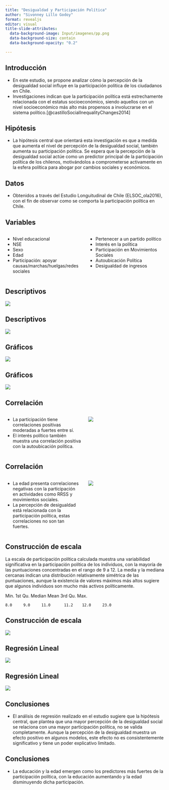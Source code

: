 ```yaml
---
title: "Desigualdad y Participación Política"
author: "Sivonney Lillo Godoy"
format: revealjs
editor: visual
title-slide-attributes:
  data-background-image: Input/imagenes/pp.png
  data-background-size: contain
  data-background-opacity: "0.2"

---
```


## Introducción 

::: {.incremental}
- En este estudio, se propone analizar cómo la percepción de la desigualdad social influye en la participación política de los ciudadanos en Chile. 
- Investigaciones indican que la participación política está estrechamente relacionada con el estatus socioeconómico, siendo aquellos con un nivel socioeconómico más alto más propensos a involucrarse en el sistema político.[@castilloSocialInequalityChanges2014]

:::

## Hipótesis

::: {.incremental}

- La hipótesis central que orientará esta investigación es que a medida que aumenta el nivel de percepción de la desigualdad social, también aumenta su participación política. Se espera que la percepción de la desigualdad social actúe como un predictor principal de la participación política de los chilenos, motivándolos a comprometerse activamente en la esfera política para abogar por cambios sociales y económicos.
::: 

## Datos

::: {.incremental}
- Obtenidos a través del Estudio Longuitudinal de Chile (ELSOC_ola2016), con el fin de observar como se comporta la participación política en Chile.
:::

## Variables

:::: {.columns}

::: {.column width="50%"}
:::{.incremental}
- Nivel educacional
- NSE
- Sexo
- Edad
- Participación: apoyar causas/marchas/huelgas/redes sociales
:::
:::

::: {.column width="50%"}

:::{.incremental}
- Pertenecer a un partido político
- Interés en la política
- Participación en Movimientos Sociales
- Autoubicación Política
- Desigualdad de ingresos
:::
:::

::::

## Descriptivos

![](Input/imagenes/descr1.jpeg)

## Descriptivos

![](Input/imagenes/descr2.jpeg)

## Gráficos

![](Output/graph1.png)

## Gráficos

![](Output/graph2.png)

## Correlación

:::: {.columns}

::: {.column width="50%"}
:::{.incremental}
- La participación tiene correlaciones positivas moderadas a fuertes entre sí.
- El interés político también muestra una correlación positiva con la autoubicación política.
:::
:::

::: {.column width="50%"}
![](Input/imagenes/corr1.jpeg)
:::

::::

## Correlación

:::: {.columns}

::: {.column width="50%"}
:::{.incremental}
- La edad presenta correlaciones negativas con la participación en actividades como RRSS y movimientos sociales.
- La percepción de desigualdad está relacionada con la participación política, estas correlaciones no son tan fuertes.
:::
:::

::: {.column width="50%"}
![](Input/imagenes/corr1.jpeg)
:::

::::

## Construcción de escala

La escala de participación política calculada muestra una variabilidad significativa en la participación política de los individuos, con la mayoría de las puntuaciones concentradas en el rango de 9 a 12. La media y la mediana cercanas indican una distribución relativamente simétrica de las puntuaciones, aunque la existencia de valores máximos más altos sugiere que algunos individuos son mucho más activos políticamente.

   Min.    1st Qu.  Median    Mean   3rd Qu.    Max. 
   
    8.0     9.0     11.0      11.2    12.0     23.0
    
## Construcción de escala

![](Input/imagenes/escala.jpeg)

## Regresión Lineal

![](Input/imagenes/corr reg.jpeg)

## Regresión Lineal

![](Input/imagenes/reg.jpeg)

## Conclusiones

:::{.incremental}
- El análisis de regresión realizado en el estudio sugiere que la hipótesis central, que plantea que una mayor percepción de la desigualdad social se relaciona con una mayor participación política, no se valida completamente. Aunque la percepción de la desigualdad muestra un efecto positivo en algunos modelos, este efecto no es consistentemente significativo y tiene un poder explicativo limitado.
:::


## Conclusiones

:::{.incremental}
- La educación y la edad emergen como los predictores más fuertes de la participación política, con la educación aumentando y la edad disminuyendo dicha participación.
:::